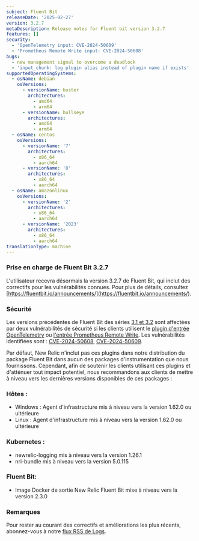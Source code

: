 ```yaml
---
subject: Fluent Bit
releaseDate: '2025-02-27'
version: 3.2.7
metaDescription: Release notes for Fluent bit version 3.2.7
features: []
security:
  - 'OpenTelemetry input: CVE-2024-50609'
  - 'Prometheus Remote Write input: CVE-2024-50608'
bugs:
  - new management signal to overcome a deadlock
  - 'input_chunk: log plugin alias instead of plugin name if exists'
supportedOperatingSystems:
  - osName: debian
    osVersions:
      - versionName: buster
        architectures:
          - amd64
          - arm64
      - versionName: bullseye
        architectures:
          - amd64
          - arm64
  - osName: centos
    osVersions:
      - versionName: '7'
        architectures:
          - x86_64
          - aarch64
      - versionName: '8'
        architectures:
          - x86_64
          - aarch64
  - osName: amazonlinux
    osVersions:
      - versionName: '2'
        architectures:
          - x86_64
          - aarch64
      - versionName: '2023'
        architectures:
          - x86_64
          - aarch64
translationType: machine
---
```


### Prise en charge de Fluent Bit 3.2.7

L&apos;utilisateur recevra désormais la version 3.2.7 de Fluent Bit, qui inclut des correctifs pour les vulnérabilités connues. Pour plus de détails, consultez [https://fluentbit.io/announcements/](https://fluentbit.io/announcements/).

### Sécurité

Les versions précédentes de Fluent Bit des séries [3.1 et 3.2](https://fluentbit.io/announcements/) sont affectées par deux vulnérabilités de sécurité si les clients utilisent le [plugin d&apos;entrée OpenTelemetry](https://docs.fluentbit.io/manual/pipeline/inputs/opentelemetry) ou [l&apos;entrée Prometheus Remote Write](https://docs.fluentbit.io/manual/pipeline/inputs/prometheus-remote-write). Les vulnérabilités identifiées sont : [CVE-2024-50608](https://nvd.nist.gov/vuln/detail/CVE-2024-50608), [CVE-2024-50609](https://nvd.nist.gov/vuln/detail/CVE-2024-50609).

Par défaut, New Relic n&apos;inclut pas ces plugins dans notre distribution du package Fluent Bit dans aucun des packages d&apos;instrumentation que nous fournissons. Cependant, afin de soutenir les clients utilisant ces plugins et d&apos;atténuer tout impact potentiel, nous recommandons aux clients de mettre à niveau vers les dernières versions disponibles de ces packages :

### Hôtes :

* Windows : Agent d&apos;infrastructure mis à niveau vers la version 1.62.0 ou ultérieure
* Linux : Agent d&apos;infrastructure mis à niveau vers la version 1.62.0 ou ultérieure

### Kubernetes :

* newrelic-logging mis à niveau vers la version 1.26.1
* nri-bundle mis à niveau vers la version 5.0.115

### Fluent Bit:

* Image Docker de sortie New Relic Fluent Bit mise à niveau vers la version 2.3.0

### Remarques

Pour rester au courant des correctifs et améliorations les plus récents, abonnez-vous à notre [flux RSS de Logs](/docs/release-notes/logs-release-notes/).